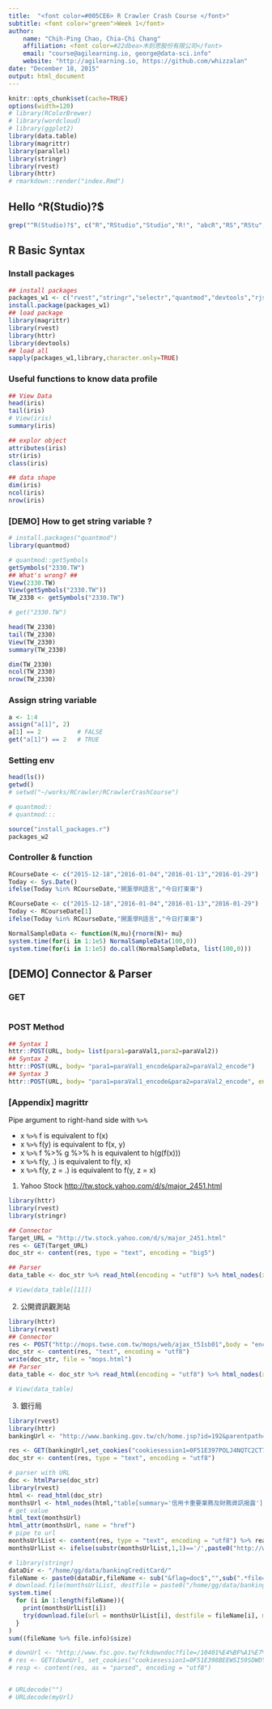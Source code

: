 ```yaml
---
title:  "<font color=#005CE6> R Crawler Crash Course </font>"
subtitle: <font color="green">Week 1</font>
author: 
    name: "Chih-Ping Chao, Chia-Chi Chang"
    affiliation: <font color=#22dbea>木刻思股份有限公司</font>
    email: "course@agilearning.io, george@data-sci.info"
    website: "http://agilearning.io, https://github.com/whizzalan"
date: "December 18, 2015"
output: html_document
---
```


```r
knitr::opts_chunk$set(cache=TRUE)
options(width=120)
# library(RColorBrewer)
# library(wordcloud)
# library(ggplot2)
library(data.table)
library(magrittr)
library(parallel)
library(stringr)
library(rvest)
library(httr)
# rmarkdown::render("index.Rmd")
```

## Hello ^R(Studio)?$

```r
grep("^R(Studio)?$", c("R","RStudio","Studio","R!", "abcR","RS","RStu","RStudioStudio"), value = TRUE)
```

## R Basic Syntax 

### Install packages

```r
## install packages
packages_w1 <- c("rvest","stringr","selectr","quantmod","devtools","rjson","jsonlite","rlist","magrittr","pipeR")
install.package(packages_w1)
## load package
library(magrittr)
library(rvest)
library(httr)
library(devtools)
## load all
sapply(packages_w1,library,character.only=TRUE)
```

### Useful functions to know data profile

```r
## View Data
head(iris)
tail(iris)
# View(iris)
summary(iris)

## explor object
attributes(iris)
str(iris)
class(iris)

## data shape
dim(iris)
ncol(iris)
nrow(iris)

```

### [DEMO] How to get string variable ?

```r
# install.packages("quantmod")
library(quantmod)

# quantmod::getSymbols 
getSymbols("2330.TW")
## What's wrong? ##
View(2330.TW)
View(getSymbols("2330.TW"))
TW_2330 <- getSymbols("2330.TW")

# get("2330.TW")

head(TW_2330)
tail(TW_2330)
View(TW_2330)
summary(TW_2330)

dim(TW_2330)
ncol(TW_2330)
nrow(TW_2330)
```

### Assign string variable

```r
a <- 1:4
assign("a[1]", 2)
a[1] == 2          # FALSE
get("a[1]") == 2   # TRUE
```

### Setting env

```r
head(ls())
getwd()
# setwd("~/works/RCrawler/RCrawlerCrashCourse")

# quantmod::
# quantmod:::

source("install_packages.r")
packages_w2

```

### Controller & function

```r
RCourseDate <- c("2015-12-18","2016-01-04","2016-01-13","2016-01-29")
Today <- Sys.Date()
ifelse(Today %in% RCourseDate,"開薰學R語言","今日打東東")
```

```r
RCourseDate <- c("2015-12-18","2016-01-04","2016-01-13","2016-01-29")
Today <- RCourseDate[1]
ifelse(Today %in% RCourseDate,"開薰學R語言","今日打東東")
```

```r
NormalSampleData <- function(N,mu){rnorm(N)+ mu}
system.time(for(i in 1:1e5) NormalSampleData(100,0))
system.time(for(i in 1:1e5) do.call(NormalSampleData, list(100,0)))

```

## [DEMO] Connector & Parser

### GET

```r

```

### POST Method

```r
## Syntax 1
httr::POST(URL, body= list(para1=paraVal1,para2=paraVal2))
## Syntax 2
httr::POST(URL, body= "para1=paraVal1_encode&para2=paraVal2_encode")
## Syntax 3
httr::POST(URL, body= "para1=paraVal1_encode&para2=paraVal2_encode", encode="form")
```

### [Appendix] magrittr

Pipe argument to right-hand side with `%>%`

- x `%>%` f is equivalent to f(x)
- x `%>%` f(y) is equivalent to f(x, y)
- x `%>%` f %>% g %>% h is equivalent to h(g(f(x)))
- x `%>%` f(y, .) is equivalent to f(y, x)
- x `%>%` f(y, z = .) is equivalent to f(y, z = x)

1. Yahoo Stock <http://tw.stock.yahoo.com/d/s/major_2451.html>

```r
library(httr)
library(rvest)
library(stringr)

## Connector
Target_URL = "http://tw.stock.yahoo.com/d/s/major_2451.html"
res <- GET(Target_URL)
doc_str <- content(res, type = "text", encoding = "big5")

## Parser
data_table <- doc_str %>% read_html(encoding = "utf8") %>% html_nodes(xpath = "//table[1]//table[2]") %>% html_table(header=TRUE)

# View(data_table[[1]])
```

2. 公開資訊觀測站

```r
library(httr)
library(rvest)
## Connector
res <- POST("http://mops.twse.com.tw/mops/web/ajax_t51sb01",body = "encodeURIComponent=1&step=1&firstin=1&TYPEK=sii&code=")
doc_str <- content(res, "text", encoding = "utf8")
write(doc_str, file = "mops.html")
## Parser
data_table <- doc_str %>% read_html(encoding = "utf8") %>% html_nodes(xpath = "//table[2]") %>% html_table(header=TRUE)

# View(data_table)
```

3. 銀行局

```r
library(rvest)
library(httr)
bankingUrl <- "http://www.banking.gov.tw/ch/home.jsp?id=192&parentpath=0,4&mcustomize=multimessage_view.jsp&dataserno=21207&aplistdn=ou=disclosure,ou=multisite,ou=chinese,ou=ap_root,o=fsc,c=tw&toolsflag=Y&dtable=Disclosure"

res <- GET(bankingUrl,set_cookies("cookiesession1=0F51E397POLJ4NQTC2CT7TGE8VBT033D; JSESSIONID=13A259B7048E0A96163333DA9D9BE428; fontsize=80%; _ga=GA1.3.807240144.1448956489; _gat=1"))
doc_str <- content(res, type = "text", encoding = "utf8")

# parser with URL
doc <- htmlParse(doc_str)
library(rvest)
html <- read_html(doc_str)
monthsUrl <- html_nodes(html,"table[summary='信用卡重要業務及財務資訊揭露'] a[href]")
# get value 
html_text(monthsUrl)
html_attr(monthsUrl, name = "href")
# pipe to url
monthsUrlList <- content(res, type = "text", encoding = "utf8") %>% read_html %>% html_nodes("table[summary='信用卡重要業務及財務資訊揭露'] a") %>% html_attr("href")
monthsUrlList <- ifelse(substr(monthsUrlList,1,1)=='/',paste0("http://www.fsc.gov.tw",monthsUrlList),monthsUrlList)

# library(stringr)
dataDir <- "/home/gg/data/bankingCreditCard/"
fileName <- paste0(dataDir,fileName <- sub("&flag=doc$","",sub(".*file=/", "", monthsUrlList)))
# download.file(monthsUrlList, destfile = paste0("/home/gg/data/bankingCreditCard/",fileName <- sub("&flag=doc$","",sub(".*file=/", "", monthsUrlList[1:2]))), mode="wb")
system.time(
  for (i in 1:length(fileName)){
    print(monthsUrlList[i])
    try(download.file(url = monthsUrlList[i], destfile = fileName[i], mode = "w"), silent = TRUE)
  }
)
sum((fileName %>% file.info)$size)

# downUrl <- "http://www.fsc.gov.tw/fckdowndoc?file=/10401%E4%BF%A1%E7%94%A8%E5%8D%A1%E9%87%8D%E8%A6%81%E8%B3%87%E8%A8%8A%E6%8F%AD%E9%9C%B2.xlsx&amp;flag=doc"
# res <- GET(downUrl, set_cookies("cookiesession1=0F51E398BEEWSI59SDWDYRPYSQEYAAD7;Path=/;HttpOnly"))
# resp <- content(res, as = "parsed", encoding = "utf8")


# URLdecode("")
# URLdecode(myUrl)



```




